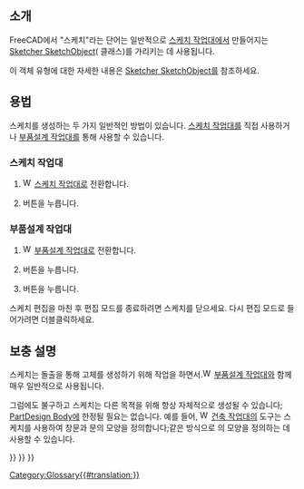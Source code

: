 <languages/>

<span id="Introduction"></span>
== 소개 ==

{{TOCright}}

FreeCAD에서 "스케치"라는 단어는 일반적으로 [[Sketcher Workbench/ko|스케치 작업대]]에서 만들어지는[[Sketcher_SketchObject|Sketcher SketchObject]]({{incode|Sketcher::SketchObject}} 클래스)를 가리키는 데 사용됩니다.

이 객체 유형에 대한 자세한 내용은 [[Sketcher SketchObject|Sketcher SketchObject]]를 참조하세요.

<span id="Usage"></span>
==용법==

스케치를 생성하는 두 가지 일반적인 방법이 있습니다. [[Sketcher Workbench/ko|스케치 작업대]]를 직접 사용하거나 [[PartDesign Workbench/ko|부품설계 작업대]]를 통해 사용할 수 있습니다.

<span id="Sketcher_Workbench"></span>
=== 스케치 작업대 ===

# [[Image:Workbench_Sketcher.svg|16px]] [[Sketcher Workbench/ko|스케치 작업대]]로 전환합니다.
# {{Button|[[File:Sketcher_NewSketch.svg|16px]] [[Sketcher_NewSketch|Sketcher NewSketch]]}}버튼을 누릅니다.

<span id="PartDesign_Workbench"></span>
=== 부품설계 작업대 ===

# [[Image:Workbench_PartDesign.svg|16px]] [[PartDesign Workbench/ko|부품설계 작업대]]로 전환합니다.
# {{Button|[[File:PartDesign_Body.svg|16px]] [[PartDesign_Body|PartDesign Body]]}}버튼을 누릅니다.
# {{Button|[[File:PartDesign_NewSketch.svg|16px]] [[PartDesign_NewSketch|PartDesign NewSketch]]}}버튼을 누릅니다.

스케치 편집을 마친 후 편집 모드를 종료하려면 스케치를 닫으세요. 다시 편집 모드로 들어가려면 더블클릭하세요.

<span id="Notes"></span>
== 보충 설명 ==

스케치는 돌출을 통해 고체를 생성하기 위해  {{Button|[[File:PartDesign Pad.svg|16px]] [[PartDesign Pad|PartDesign Pad]]}} 작업을 하면서.[[File:Workbench_PartDesign.svg|16px]] [[PartDesign_Workbench/ko|부품설계 작업대]]와 함께 매우 일반적으로 사용됩니다.

<div class="mw-translate-fuzzy">
그럼에도 불구하고 스케치는 다른 목적을 위해 항상 자체적으로 생성될 수 있습니다; [[PartDesign Body|PartDesign Body]]에 한정될 필요는 없습니다. 예를 들어, [[File:Workbench_Arch.svg|16px]] [[Arch Workbench/ko|건축 작업대]]의 {{Button|[[File:Arch_Window.svg|16px]] [[Arch_Window|Arch Window]]}} 도구는 스케치를 사용하여 창문과 문의 모양을 정의합니다;같은 방식으로 {{Button|[[File:Arch_Wall.svg|16px]] [[Arch_Wall|Arch Walls]]}}의 모양을 정의하는 데 사용할 수 있습니다.
</div>

{{Sketcher Tools navi{{#translation:}}}}
{{Document objects navi{{#translation:}}}}
{{Userdocnavi{{#translation:}}}}
[[Category:Glossary{{#translation:}}]]